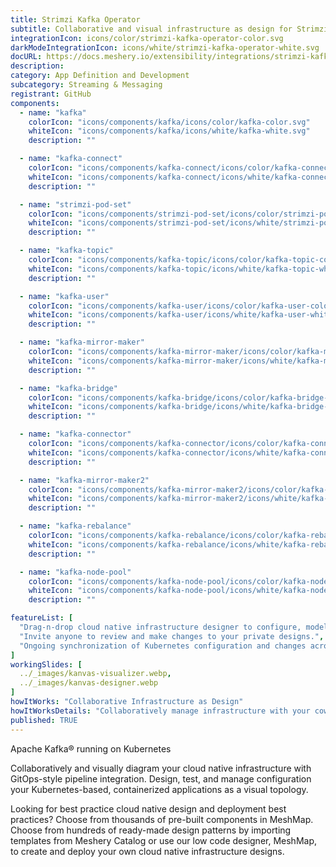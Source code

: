 ```yaml
---
title: Strimzi Kafka Operator
subtitle: Collaborative and visual infrastructure as design for Strimzi Kafka Operator
integrationIcon: icons/color/strimzi-kafka-operator-color.svg
darkModeIntegrationIcon: icons/white/strimzi-kafka-operator-white.svg
docURL: https://docs.meshery.io/extensibility/integrations/strimzi-kafka-operator
description: 
category: App Definition and Development
subcategory: Streaming & Messaging
registrant: GitHub
components:
  - name: "kafka"
    colorIcon: "icons/components/kafka/icons/color/kafka-color.svg"
    whiteIcon: "icons/components/kafka/icons/white/kafka-white.svg"
    description: ""

  - name: "kafka-connect"
    colorIcon: "icons/components/kafka-connect/icons/color/kafka-connect-color.svg"
    whiteIcon: "icons/components/kafka-connect/icons/white/kafka-connect-white.svg"
    description: ""

  - name: "strimzi-pod-set"
    colorIcon: "icons/components/strimzi-pod-set/icons/color/strimzi-pod-set-color.svg"
    whiteIcon: "icons/components/strimzi-pod-set/icons/white/strimzi-pod-set-white.svg"
    description: ""

  - name: "kafka-topic"
    colorIcon: "icons/components/kafka-topic/icons/color/kafka-topic-color.svg"
    whiteIcon: "icons/components/kafka-topic/icons/white/kafka-topic-white.svg"
    description: ""

  - name: "kafka-user"
    colorIcon: "icons/components/kafka-user/icons/color/kafka-user-color.svg"
    whiteIcon: "icons/components/kafka-user/icons/white/kafka-user-white.svg"
    description: ""

  - name: "kafka-mirror-maker"
    colorIcon: "icons/components/kafka-mirror-maker/icons/color/kafka-mirror-maker-color.svg"
    whiteIcon: "icons/components/kafka-mirror-maker/icons/white/kafka-mirror-maker-white.svg"
    description: ""

  - name: "kafka-bridge"
    colorIcon: "icons/components/kafka-bridge/icons/color/kafka-bridge-color.svg"
    whiteIcon: "icons/components/kafka-bridge/icons/white/kafka-bridge-white.svg"
    description: ""

  - name: "kafka-connector"
    colorIcon: "icons/components/kafka-connector/icons/color/kafka-connector-color.svg"
    whiteIcon: "icons/components/kafka-connector/icons/white/kafka-connector-white.svg"
    description: ""

  - name: "kafka-mirror-maker2"
    colorIcon: "icons/components/kafka-mirror-maker2/icons/color/kafka-mirror-maker2-color.svg"
    whiteIcon: "icons/components/kafka-mirror-maker2/icons/white/kafka-mirror-maker2-white.svg"
    description: ""

  - name: "kafka-rebalance"
    colorIcon: "icons/components/kafka-rebalance/icons/color/kafka-rebalance-color.svg"
    whiteIcon: "icons/components/kafka-rebalance/icons/white/kafka-rebalance-white.svg"
    description: ""

  - name: "kafka-node-pool"
    colorIcon: "icons/components/kafka-node-pool/icons/color/kafka-node-pool-color.svg"
    whiteIcon: "icons/components/kafka-node-pool/icons/white/kafka-node-pool-white.svg"
    description: ""

featureList: [
  "Drag-n-drop cloud native infrastructure designer to configure, model, and deploy your workloads.",
  "Invite anyone to review and make changes to your private designs.",
  "Ongoing synchronization of Kubernetes configuration and changes across any number of clusters."
]
workingSlides: [
  ../_images/kanvas-visualizer.webp,
  ../_images/kanvas-designer.webp
]
howItWorks: "Collaborative Infrastructure as Design"
howItWorksDetails: "Collaboratively manage infrastructure with your coworkers synchronously sharing the same designs."
published: TRUE
---
```

<p>
Apache Kafka® running on Kubernetes
</p>
<p>
    Collaboratively and visually diagram your cloud native infrastructure with GitOps-style pipeline integration. Design, test, and manage configuration your Kubernetes-based, containerized applications as a visual topology.
</p>
<p>
    Looking for best practice cloud native design and deployment best practices? Choose from thousands of pre-built components in MeshMap. Choose from hundreds of ready-made design patterns by importing templates from Meshery Catalog or use our low code designer, MeshMap, to create and deploy your own cloud native infrastructure designs.
</p>
